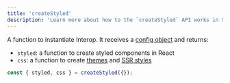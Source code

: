 ```yaml
---
title: 'createStyled'
description: 'Learn more about how to the `createStyled` API works in Stitches.'
---
```


A function to instantiate Interop. It receives a [config object]() and returns:

- `styled`: a function to create styled components in React
- `css`: a function to create [themes]() and [SSR styles]()

```jsx
const { styled, css } = createStyled({});
```
